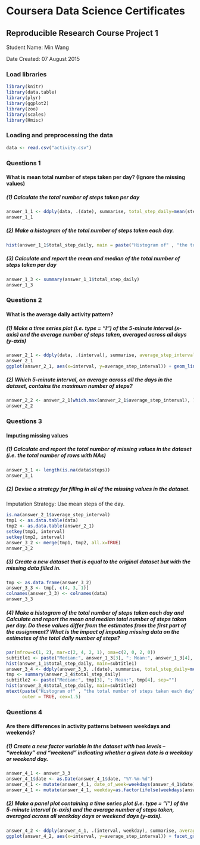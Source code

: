 # Coursera Data Science Certificates 
## Reproducible Research Course Project 1  

Student Name: Min Wang

Date Created: 07 August 2015  

### Load libraries
```r
library(knitr)
library(data.table)
library(plyr)
library(ggplot2)
library(zoo)
library(scales)
library(Hmisc)
```
  

### Loading and preprocessing the data
```r
data <- read.csv("activity.csv")
```
  

### Questions 1  
#### What is mean total number of steps taken per day? (Ignore the missing values)  
##### (1) Calculate the total number of steps taken per day
```r
answer_1_1 <- ddply(data, .(date), summarise, total_step_daily=mean(steps, na.rm=TRUE))
answer_1_1
```

##### (2) Make a histogram of the total number of steps taken each day.
```r
hist(answer_1_1$total_step_daily, main = paste("Histogram of" , "the total number of steps taken each day", sep=" "), xlab="the total number of steps taken each day")
```

##### (3) Calculate and report the mean and median of the total number of steps taken per day
```r
answer_1_3 <- summary(answer_1_1$total_step_daily)
answer_1_3
```

### Questions 2
#### What is the average daily activity pattern?
##### (1) Make a time series plot (i.e. type = "l") of the 5-minute interval (x-axis) and the average number of steps taken, averaged across all days (y-axis)
```r
answer_2_1 <- ddply(data, .(interval), summarise, average_step_interval=mean(steps, na.rm=TRUE))
answer_2_1
ggplot(answer_2_1, aes(x=interval, y=average_step_interval)) + geom_line() + ggtitle("Time series plot of the 5-minute interval and the average number of steps taken, averaged across all days") + xlab("5-minute interval") + ylab("average number of steps taken")
```
##### (2) Which 5-minute interval, on average across all the days in the dataset, contains the maximum number of steps?
```r
answer_2_2 <- answer_2_1[which.max(answer_2_1$average_step_interval), ]
answer_2_2
```

### Questions 3
#### Imputing missing values
##### (1) Calculate and report the total number of missing values in the dataset (i.e. the total number of rows with NAs)
```r
answer_3_1 <- length(is.na(data$steps))
answer_3_1
```
##### (2) Devise a strategy for filling in all of the missing values in the dataset.
Imputation Strategy: Use mean steps of the day.
```r
is.na(answer_2_1$average_step_interval)
tmp1 <- as.data.table(data)
tmp2 <- as.data.table(answer_2_1)
setkey(tmp1, interval)
setkey(tmp2, interval)
answer_3_2 <- merge(tmp1, tmp2, all.x=TRUE)
answer_3_2
```
##### (3) Create a new dataset that is equal to the original dataset but with the missing data filled in.
```r
tmp <- as.data.frame(answer_3_2)
answer_3_3 <- tmp[, c(4, 3, 1)]
colnames(answer_3_3) <- colnames(data)
answer_3_3
```
##### (4) Make a histogram of the total number of steps taken each day and Calculate and report the mean and median total number of steps taken per day. Do these values differ from the estimates from the first part of the assignment? What is the impact of imputing missing data on the estimates of the total daily number of steps?
```r
par(mfrow=c(1, 2), mar=c(2, 4, 2, 1), oma=c(2, 0, 2, 0))
subtitle1 <- paste("Median:", answer_1_3[3], "; Mean:", answer_1_3[4], sep="")
hist(answer_1_1$total_step_daily, main=subtitle1)
answer_3_4 <- ddply(answer_3_3, .(date), summarise, total_step_daily=mean(steps, na.rm=TRUE))
tmp <- summary(answer_3_4$total_step_daily)
subtitle2 <- paste("Median:", tmp[3], "; Mean:", tmp[4], sep="")
hist(answer_3_4$total_step_daily, main=subtitle2)
mtext(paste("Histogram of" , "the total number of steps taken each day", sep=" "),
      outer = TRUE, cex=1.5)
```

### Questions 4
#### Are there differences in activity patterns between weekdays and weekends?
##### (1) Create a new factor variable in the dataset with two levels – “weekday” and “weekend” indicating whether a given date is a weekday or weekend day.
```r
answer_4_1 <- answer_3_3
answer_4_1$date <- as.Date(answer_4_1$date, "%Y-%m-%d")
answer_4_1 <- mutate(answer_4_1, date_of_week=weekdays(answer_4_1$date))
answer_4_1 <- mutate(answer_4_1, weekday=as.factor(ifelse(weekdays(answer_4_1$date) %in% c("Saturday", "Sunday"), "weekend", "weekday")))
```
##### (2) Make a panel plot containing a time series plot (i.e. type = "l") of the 5-minute interval (x-axis) and the average number of steps taken, averaged across all weekday days or weekend days (y-axis). 
```r
answer_4_2 <- ddply(answer_4_1, .(interval, weekday), summarise, average_step_interval=mean(steps, na.rm=TRUE))
ggplot(answer_4_2, aes(x=interval, y=average_step_interval)) + facet_grid(weekday~.) + geom_line(colour="sky blue") + xlab("Interval") + ylab("Number of steps taken")
```

